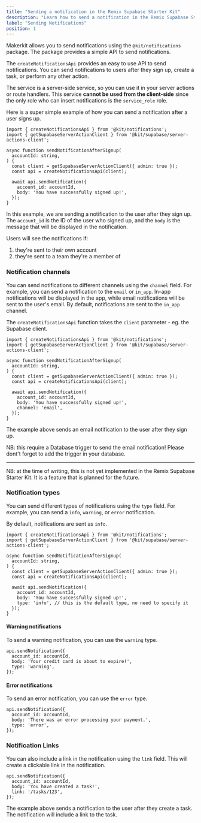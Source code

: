 ```yaml
---
title: "Sending a notification in the Remix Supabase Starter Kit"
description: "Learn how to send a notification in the Remix Supabase Starter Kit."
label: "Sending Notifications"
position: 1
---
```


Makerkit allows you to send notifications using the `@kit/notifications` package. The package provides a simple API to send notifications.

The `createNotificationsApi` provides an easy to use API to send notifications. You can send notifications to users after they sign up, create a task, or perform any other action.

The service is a server-side service, so you can use it in your server actions or route handlers. This service **cannot be used from the client-side** since the only role who can insert notifications is the `service_role` role.

Here is a super simple example of how you can send a notification after a user signs up.

```tsx
import { createNotificationsApi } from '@kit/notifications';
import { getSupabaseServerActionClient } from '@kit/supabase/server-actions-client';

async function sendNotificationAfterSignup(
  accountId: string,
) {
  const client = getSupabaseServerActionClient({ admin: true });
  const api = createNotificationsApi(client);

  await api.sendNotification({
    account_id: accountId,
    body: 'You have successfully signed up!',
  });
}
```

In this example, we are sending a notification to the user after they sign up. The `account_id` is the ID of the user who signed up, and the `body` is the message that will be displayed in the notification.

Users will see the notifications if:
1. they're sent to their own account
2. they're sent to a team they're a member of

### Notification channels

You can send notifications to different channels using the `channel` field. For example, you can send a notification to the `email` or `in_app`. In-app notifications will be displayed in the app, while email notifications will be sent to the user's email. By default, notifications are sent to the `in_app` channel.

The `createNotificationsApi` function takes the `client` parameter - eg. the Supabase client.

```tsx
import { createNotificationsApi } from '@kit/notifications';
import { getSupabaseServerActionClient } from '@kit/supabase/server-actions-client';

async function sendNotificationAfterSignup(
  accountId: string,
) {
  const client = getSupabaseServerActionClient({ admin: true });
  const api = createNotificationsApi(client);

  await api.sendNotification({
    account_id: accountId,
    body: 'You have successfully signed up!',
    channel: 'email',
  });
}
```

The example above sends an email notification to the user after they sign up.

NB: this require a Database trigger to send the email notification! Please dont't forget to add the trigger in your database.

---

NB: at the time of writing, this is not yet implemented in the Remix Supabase Starter Kit. It is a feature that is planned for the future.

### Notification types

You can send different types of notifications using the `type` field. For example, you can send a `info`, `warning`, or `error` notification.

By default, notifications are sent as `info`.

```tsx
import { createNotificationsApi } from '@kit/notifications';
import { getSupabaseServerActionClient } from '@kit/supabase/server-actions-client';

async function sendNotificationAfterSignup(
  accountId: string,
) {
  const client = getSupabaseServerActionClient({ admin: true });
  const api = createNotificationsApi(client);

  await api.sendNotification({
    account_id: accountId,
    body: 'You have successfully signed up!',
    type: 'info', // this is the default type, no need to specify it
  });
}
```

#### Warning notifications

To send a warning notification, you can use the `warning` type.

```tsx
api.sendNotification({
  account_id: accountId,
  body: 'Your credit card is about to expire!',
  type: 'warning',
});
```

#### Error notifications

To send an error notification, you can use the `error` type.

```tsx
api.sendNotification({
  account_id: accountId,
  body: 'There was an error processing your payment.',
  type: 'error',
});
```

### Notification Links

You can also include a link in the notification using the `link` field. This will create a clickable link in the notification.

```tsx
api.sendNotification({
  account_id: accountId,
  body: 'You have created a task!',
  link: '/tasks/123',
});
```

The example above sends a notification to the user after they create a task. The notification will include a link to the task.